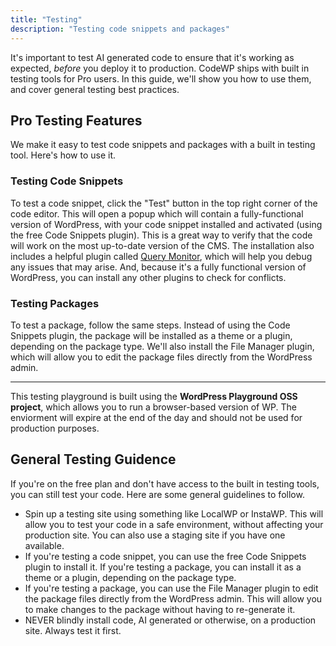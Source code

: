 ```yaml
---
title: "Testing"
description: "Testing code snippets and packages"
---
```


It's important to test AI generated code to ensure that it's working as expected, _before_ you deploy it to production. CodeWP ships with built in testing tools for Pro users. In this guide, we'll show you how to use them, and cover general testing best practices.

## Pro Testing Features

We make it easy to test code snippets and packages with a built in testing tool. Here's how to use it.

### Testing Code Snippets

To test a code snippet, click the "Test" button in the top right corner of the code editor. This will open a popup which will contain a fully-functional version of WordPress, with your code snippet installed and activated (using the free Code Snippets plugin). This is a great way to verify that the code will work on the most up-to-date version of the CMS. The installation also includes a helpful plugin called [Query Monitor](https://wordpress.org/plugins/query-monitor/), which will help you debug any issues that may arise. And, because it's a fully functional version of WordPress, you can install any other plugins to check for conflicts.

### Testing Packages

To test a package, follow the same steps. Instead of using the Code Snippets plugin, the package will be installed as a theme or a plugin, depending on the package type. We'll also install the File Manager plugin, which will allow you to edit the package files directly from the WordPress admin.

---

This testing playground is built using the **WordPress Playground OSS project**, which allows you to run a browser-based version of WP. The enviorment will expire at the end of the day and should not be used for production purposes.

## General Testing Guidence

If you're on the free plan and don't have access to the built in testing tools, you can still test your code. Here are some general guidelines to follow.

- Spin up a testing site using something like LocalWP or InstaWP. This will allow you to test your code in a safe environment, without affecting your production site. You can also use a staging site if you have one available.
- If you're testing a code snippet, you can use the free Code Snippets plugin to install it. If you're testing a package, you can install it as a theme or a plugin, depending on the package type.
- If you're testing a package, you can use the File Manager plugin to edit the package files directly from the WordPress admin. This will allow you to make changes to the package without having to re-generate it.
- NEVER blindly install code, AI generated or otherwise, on a production site. Always test it first.
